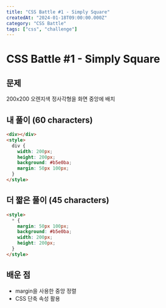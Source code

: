 ```yaml
---
title: "CSS Battle #1 - Simply Square"
createdAt: "2024-01-18T09:00:00.000Z"
category: "CSS Battle"
tags: ["css", "challenge"]
---
```


# CSS Battle #1 - Simply Square

## 문제

200x200 오렌지색 정사각형을 화면 중앙에 배치

## 내 풀이 (60 characters)

```html
<div></div>
<style>
  div {
    width: 200px;
    height: 200px;
    background: #b5e0ba;
    margin: 50px 100px;
  }
</style>
```

## 더 짧은 풀이 (45 characters)

```html
<style>
  * {
    margin: 50px 100px;
    background: #b5e0ba;
    width: 200px;
    height: 200px;
  }
</style>
```

## 배운 점

- margin을 사용한 중앙 정렬
- CSS 단축 속성 활용
